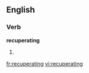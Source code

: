 ==English==
===Verb===
'''recuperating'''
# {{present participle of|[[recuperate]]}}

[[fr:recuperating]]
[[vi:recuperating]]